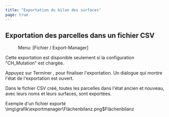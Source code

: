 ```yaml
---
title: "Exportation du bilan des surfaces"
page: true
---
```

## Exportation des parcelles dans un fichier CSV
<GeoMapper> <Menu> Menu: [Fichier / Export-Manager] </Menu> </GeoMapper>

<Warning>
Cette exportation est disponible seulement si la configuration &quot;CH_Mutation&quot; est charg&#233;e. 
</Warning>


Appuyez sur  <Border>Terminer</Border> , pour finaliser l&#39;exportation. Un dialogue qui montre l&#39;&#233;tat de l&#39;exportation est ouvert.

Dans le fichier CSV cr&#233;&#233;, toutes les parcelles dans l&#39;&#233;tat ancien et nouveau, avec leurs noms et leurs surfaces, sont export&#233;es.

Exemple d&#39;un fichier export&#233;<Image>\img\grafik\exportmanager\Flächenbilanz.png$Flächenbilanz</Image>
